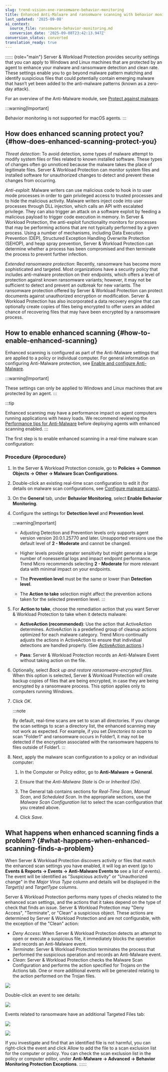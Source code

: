 ```yaml
---
slug: trend-vision-one-ransomware-behavior-monitoring
title: Enhanced Anti-Malware and ransomware scanning with behavior monitoring
last_updated: '2025-09-08'
ai_context:
  source_file: ransomware-behavior-monitoring.md
  conversion_date: '2025-09-08T23:42:13.947Z'
conversion_status: converted
translation_ready: true
---
```


:::::: {role="main"}
Server & Workload Protection provides security settings that you can apply to Windows and Linux machines that are protected by an agent to enhance your malware and ransomware detection and clean rate. These settings enable you to go beyond malware pattern matching and identify suspicious files that could potentially contain emerging malware that hasn’t yet been added to the anti-malware patterns (known as a zero-day attack).

For an overview of the Anti-Malware module, see [Protect against malware](anti-malware.mdx).

:::warning[Important]

Behavior monitoring is not supported for macOS agents.
:::

## How does enhanced scanning protect you? {#how-does-enhanced-scanning-protect-you}

*Threat detection*: To avoid detection, some types of malware attempt to modify system files or files related to known installed software. These types of changes often go unnoticed because the malware takes the place of legitimate files. Server & Workload Protection can monitor system files and installed software for unauthorized changes to detect and prevent these changes from occurring.

*Anti-exploit*: Malware writers can use malicious code to hook in to user mode processes in order to gain privileged access to trusted processes and to hide the malicious activity. Malware writers inject code into user processes through DLL injection, which calls an API with escalated privilege. They can also trigger an attack on a software exploit by feeding a malicious payload to trigger code execution in memory. In Server & Workload Protection, the anti-exploit functionality monitors for processes that may be performing actions that are not typically performed by a given process. Using a number of mechanisms, including Data Execution Prevention (DEP), Structured Exception Handling Overwrite Protection (SEHOP), and heap spray prevention, Server & Workload Protection can determine whether a process has been compromised and then terminate the process to prevent further infection.

*Extended ransomware protection*: Recently, ransomware has become more sophisticated and targeted. Most organizations have a security policy that includes anti-malware protection on their endpoints, which offers a level of protection against known ransomware variants; however, it may not be sufficient to detect and prevent an outbreak for new variants. The ransomware protection offered by Server & Workload Protection can protect documents against unauthorized encryption or modification. Server & Workload Protection has also incorporated a data recovery engine that can optionally create copies of files being encrypted to offer users an added chance of recovering files that may have been encrypted by a ransomware process.

## How to enable enhanced scanning {#how-to-enable-enhanced-scanning}

Enhanced scanning is configured as part of the Anti-Malware settings that are applied to a policy or individual computer. For general information on configuring Anti-Malware protection, see [Enable and configure Anti-Malware](enable-configure-anti-malware.mdx).

:::warning[Important]

These settings can only be applied to Windows and Linux machines that are protected by an agent.
:::

:::tip

Enhanced scanning may have a performance impact on agent computers running applications with heavy loads. We recommend reviewing the [Performance tips for Anti-Malware](performance-tips-for-anti-malware.mdx) before deploying agents with enhanced scanning enabled.
:::

The first step is to enable enhanced scanning in a real-time malware scan configuration:

### Procedure {#procedure}

1.  In the Server & Workload Protection console, go to **Policies → Common Objects → Other → Malware Scan Configurations**.

2.  Double-click an existing real-time scan configuration to edit it (for details on malware scan configurations, see [Configure malware scans](configure-malware-scans.mdx)).

3.  On the **General** tab, under **Behavior Monitoring**, select **Enable Behavior Monitoring**.

4.  Configure the settings for **Detection level** and **Prevention level**.

    :::warning[Important]

    - Adjusting Detection and Prevention levels only supports agent version version 20.0.1.25770 and later. Unsupported versions use the default level of **2 - Moderate** and cannot be changed.

    - Higher levels provide greater sensitivity but might generate a large number of nonessential logs and impact endpoint performance. Trend Micro recommends selecting **2 - Moderate** for more relevant data with minimal impact on your endpoints.

    - The **Prevention level** must be the same or lower than **Detection level**.

    - The **Action to take** selection might affect the prevention actions taken for the selected prevention level.
    :::

5.  For **Action to take**, choose the remediation action that you want Server & Workload Protection to take when it detects malware:

    - **ActiveAction (recommended)**: Use the action that ActiveAction determines. ActiveAction is a predefined group of cleanup actions optimized for each malware category. Trend Micro continually adjusts the actions in ActiveAction to ensure that individual detections are handled properly. (See [ActiveAction actions](activeaction-actions.mdx).)

    - **Pass**: Server & Workload Protection records an Anti-Malware Event without taking action on the file.

6.  Optionally, select *Back up and restore ransomware-encrypted files*. When this option is selected, Server & Workload Protection will create backup copies of files that are being encrypted, in case they are being encrypted by a ransomware process. This option applies only to computers running Windows.

7.  Click *OK*.

    :::note

    By default, real-time scans are set to scan all directories. If you change the scan settings to scan a directory list, the enhanced scanning may not work as expected. For example, if you set *Directories to scan* to scan "Folder1" and ransomware occurs in Folder1, it may not be detected if the encryption associated with the ransomware happens to files outside of Folder1.
    :::

8.  Next, apply the malware scan configuration to a policy or an individual computer:

    1.  In the Computer or Policy editor, go to **Anti-Malware → General**.

    2.  Ensure that the *Anti-Malware State* is *On* or *Inherited (On)*.

    3.  The General tab contains sections for *Real-Time Scan*, *Manual Scan*, and *Scheduled Scan*. In the appropriate sections, use the *Malware Scan Configuration* list to select the scan configuration that you created above.

    4.  Click *Save*.

## What happens when enhanced scanning finds a problem? {#what-happens-when-enhanced-scanning-finds-a-problem}

When Server & Workload Protection discovers activity or files that match the enhanced scan settings you have enabled, it will log an event (go to **Events & Reports → Events → Anti-Malware Events to** see a list of events). The event will be identified as "Suspicious activity" or "Unauthorized change" in the *Major Virus Type* column and details will be displayed in the *Target(s)* and *TargetType* columns.

Server & Workload Protection performs many types of checks related to the enhanced scan settings, and the actions that it takes depend on the type of check that finds an issue. Server & Workload Protection may "Deny Access", "Terminate", or "Clean" a suspicious object. These actions are determined by Server & Workload Protection and are not configurable, with the exception of the "Clean" action:

- *Deny Access*: When Server & Workload Protection detects an attempt to open or execute a suspicious file, it immediately blocks the operation and records an Anti-Malware event.
- *Terminate*: Server & Workload Protection terminates the process that performed the suspicious operation and records an Anti-Malware event.
- *Clean*: Server & Workload Protection checks the Malware Scan Configuration and performs the action specified for Trojans on the Actions tab. One or more additional events will be generated relating to the action performed on the Trojan files.

![](/images/behavior-monitoring-events=8357b82d-b287-4c9b-a6a8-02fa38c313a3.webp)

Double-click an event to see details:

![](/images/behavior-monitoring-event-detail=e3926908-28d7-4b34-85fe-37f51710dab4.webp)

Events related to ransomware have an additional Targeted Files tab:

![](/images/ransomware-event-details=61c13829-c452-482c-a168-3f00869c5292.webp)

![](/images/targeted-files=62bf5d3a-0841-4b6b-bcd2-f0a8d1173901.webp)

If you investigate and find that an identified file is not harmful, you can right-click the event and click Allow to add the file to a scan exclusion list for the computer or policy. You can check the scan exclusion list in the policy or computer editor, under **Anti-Malware → Advanced → Behavior Monitoring Protection Exceptions**.
::::::

